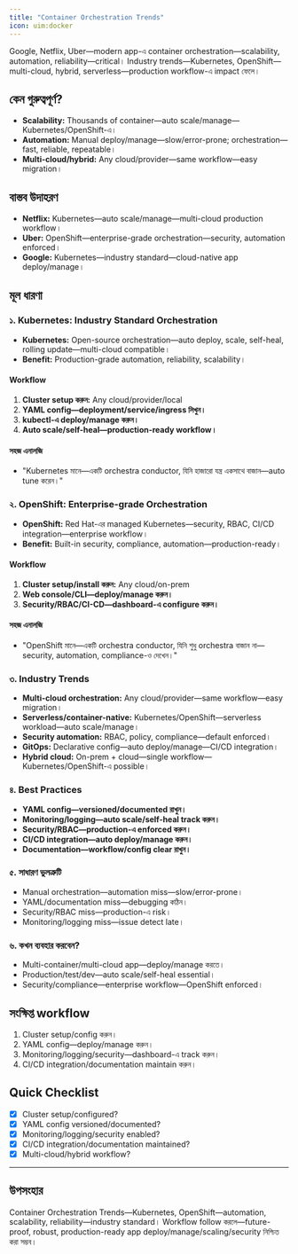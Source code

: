 ```yaml
---
title: "Container Orchestration Trends"
icon: uim:docker
---
```


Google, Netflix, Uber—modern app-এ container orchestration—scalability, automation, reliability—critical। Industry trends—Kubernetes, OpenShift—multi-cloud, hybrid, serverless—production workflow-এ impact ফেলে।

## কেন গুরুত্বপূর্ণ?

- **Scalability:** Thousands of container—auto scale/manage—Kubernetes/OpenShift-এ।
- **Automation:** Manual deploy/manage—slow/error-prone; orchestration—fast, reliable, repeatable।
- **Multi-cloud/hybrid:** Any cloud/provider—same workflow—easy migration।

## বাস্তব উদাহরণ

- **Netflix:** Kubernetes—auto scale/manage—multi-cloud production workflow।
- **Uber:** OpenShift—enterprise-grade orchestration—security, automation enforced।
- **Google:** Kubernetes—industry standard—cloud-native app deploy/manage।

## মূল ধারণা

### ১. Kubernetes: Industry Standard Orchestration

- **Kubernetes:** Open-source orchestration—auto deploy, scale, self-heal, rolling update—multi-cloud compatible।
- **Benefit:** Production-grade automation, reliability, scalability।

#### Workflow

1. **Cluster setup করুন:** Any cloud/provider/local
2. **YAML config—deployment/service/ingress লিখুন।**
3. **kubectl-এ deploy/manage করুন।**
4. **Auto scale/self-heal—production-ready workflow।**

#### সহজ এনালজি

- "Kubernetes মানে—একটি orchestra conductor, যিনি হাজারো যন্ত্র একসাথে বাজান—auto tune করেন।"

### ২. OpenShift: Enterprise-grade Orchestration

- **OpenShift:** Red Hat-এর managed Kubernetes—security, RBAC, CI/CD integration—enterprise workflow।
- **Benefit:** Built-in security, compliance, automation—production-ready।

#### Workflow

1. **Cluster setup/install করুন:** Any cloud/on-prem
2. **Web console/CLI—deploy/manage করুন।**
3. **Security/RBAC/CI-CD—dashboard-এ configure করুন।**

#### সহজ এনালজি

- "OpenShift মানে—একটি orchestra conductor, যিনি শুধু orchestra বাজান না—security, automation, compliance-ও দেখেন।"

### ৩. Industry Trends

- **Multi-cloud orchestration:** Any cloud/provider—same workflow—easy migration।
- **Serverless/container-native:** Kubernetes/OpenShift—serverless workload—auto scale/manage।
- **Security automation:** RBAC, policy, compliance—default enforced।
- **GitOps:** Declarative config—auto deploy/manage—CI/CD integration।
- **Hybrid cloud:** On-prem + cloud—single workflow—Kubernetes/OpenShift-এ possible।

### ৪. Best Practices

- **YAML config—versioned/documented রাখুন।**
- **Monitoring/logging—auto scale/self-heal track করুন।**
- **Security/RBAC—production-এ enforced করুন।**
- **CI/CD integration—auto deploy/manage করুন।**
- **Documentation—workflow/config clear রাখুন।**

### ৫. সাধারণ ভুলত্রুটি

- Manual orchestration—automation miss—slow/error-prone।
- YAML/documentation miss—debugging কঠিন।
- Security/RBAC miss—production-এ risk।
- Monitoring/logging miss—issue detect late।

### ৬. কখন ব্যবহার করবেন?

- Multi-container/multi-cloud app—deploy/manage করতে।
- Production/test/dev—auto scale/self-heal essential।
- Security/compliance—enterprise workflow—OpenShift enforced।

## সংক্ষিপ্ত workflow

1. Cluster setup/config করুন।
2. YAML config—deploy/manage করুন।
3. Monitoring/logging/security—dashboard-এ track করুন।
4. CI/CD integration/documentation maintain করুন।

## Quick Checklist

- [x] Cluster setup/configured?
- [x] YAML config versioned/documented?
- [x] Monitoring/logging/security enabled?
- [x] CI/CD integration/documentation maintained?
- [x] Multi-cloud/hybrid workflow?

---

## উপসংহার

Container Orchestration Trends—Kubernetes, OpenShift—automation, scalability, reliability—industry standard। Workflow follow করলে—future-proof, robust, production-ready app deploy/manage/scaling/security নিশ্চিত করা সম্ভব।

